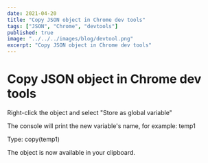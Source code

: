 ```yaml
---
date: 2021-04-20
title: "Copy JSON object in Chrome dev tools"
tags: ["JSON", "Chrome", "devtools"]
published: true
image: "../../../images/blog/devtool.png"
excerpt: "Copy JSON object in Chrome dev tools"
---
```


# Copy JSON object in Chrome dev tools

Right-click the object and select "Store as global variable"

The console will print the new variable's name, for example: temp1

Type: copy(temp1)

The object is now available in your clipboard.
